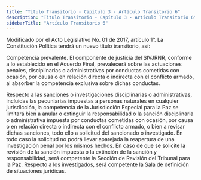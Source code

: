 ```yaml
---
title: "Titulo Transitorio - Capítulo 3 - Artículo Transitorio 6"
description: "Titulo Transitorio - Capítulo 3 - Artículo Transitorio 6"
sidebarTitle: "Artículo Transitorio 6"
---
```


<Warning>Modificado por el Acto Legislativo No. 01 de 2017, artículo 1°. La Constitución Política tendrá un nuevo título transitorio, así: </Warning>

Competencia prevalente. El componente de justicia del SIVJRNR, conforme a lo establecido en el Acuerdo Final, prevalecerá sobre las actuaciones penales, disciplinarias o administrativas por conductas cometidas con ocasión, por causa o en relación directa o indirecta con el conflicto armado, al absorber la competencia exclusiva sobre dichas conductas. 

Respecto a las sanciones o investigaciones disciplinarias o administrativas, incluidas las pecuniarias impuestas a personas naturales en cualquier jurisdicción, la competencia de la Jurisdicción Especial para la Paz se limitará bien a anular o extinguir la responsabilidad o la sanción disciplinaria o administrativa impuesta por conductas cometidas con ocasión, por causa o en relación directa o indirecta con el conflicto armado, o bien a revisar dichas sanciones, todo ello a solicitud del sancionado o investigado. En todo caso la solicitud no podrá llevar aparejada la reapertura de una investigación penal por los mismos hechos. En caso de que se solicite la revisión de la sanción impuesta o la extinción de la sanción y responsabilidad, será competente la Sección de Revisión del Tribunal para la Paz. Respecto a los investigados, será competente la Sala de definición de situaciones jurídicas. 
